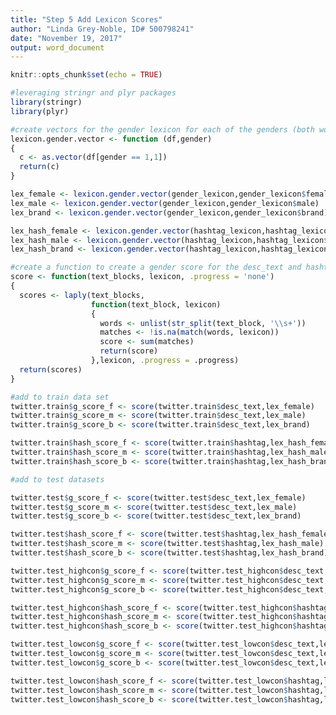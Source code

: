---
title: "Step 5 Add Lexicon Scores"
author: "Linda Grey-Noble, ID# 500798241"
date: "November 19, 2017"
output: word_document
---

```{r setup, include=FALSE}
knitr::opts_chunk$set(echo = TRUE)
```

```{r, echo=TRUE}
#leveraging stringr and plyr packages
library(stringr)
library(plyr)

#create vectors for the gender lexicon for each of the genders (both words and hashtags)
lexicon.gender.vector <- function (df,gender)
{
  c <- as.vector(df[gender == 1,1])
  return(c)
}

lex_female <- lexicon.gender.vector(gender_lexicon,gender_lexicon$female)
lex_male <- lexicon.gender.vector(gender_lexicon,gender_lexicon$male)
lex_brand <- lexicon.gender.vector(gender_lexicon,gender_lexicon$brand)

lex_hash_female <- lexicon.gender.vector(hashtag_lexicon,hashtag_lexicon$female)
lex_hash_male <- lexicon.gender.vector(hashtag_lexicon,hashtag_lexicon$male)
lex_hash_brand <- lexicon.gender.vector(hashtag_lexicon,hashtag_lexicon$brand)

#create a function to create a gender score for the desc_text and hashtags data for each record
score <- function(text_blocks, lexicon, .progress = 'none')
{
  scores <- laply(text_blocks, 
                  function(text_block, lexicon)
                  {
                    words <- unlist(str_split(text_block, '\\s+'))
                    matches <- !is.na(match(words, lexicon))
                    score <- sum(matches)
                    return(score)
                  },lexicon, .progress = .progress)
  return(scores)
}

#add to train data set
twitter.train$g_score_f <- score(twitter.train$desc_text,lex_female)
twitter.train$g_score_m <- score(twitter.train$desc_text,lex_male)
twitter.train$g_score_b <- score(twitter.train$desc_text,lex_brand)

twitter.train$hash_score_f <- score(twitter.train$hashtag,lex_hash_female)
twitter.train$hash_score_m <- score(twitter.train$hashtag,lex_hash_male)
twitter.train$hash_score_b <- score(twitter.train$hashtag,lex_hash_brand)

#add to test datasets

twitter.test$g_score_f <- score(twitter.test$desc_text,lex_female)
twitter.test$g_score_m <- score(twitter.test$desc_text,lex_male)
twitter.test$g_score_b <- score(twitter.test$desc_text,lex_brand)

twitter.test$hash_score_f <- score(twitter.test$hashtag,lex_hash_female)
twitter.test$hash_score_m <- score(twitter.test$hashtag,lex_hash_male)
twitter.test$hash_score_b <- score(twitter.test$hashtag,lex_hash_brand)

twitter.test_highcon$g_score_f <- score(twitter.test_highcon$desc_text,lex_female)
twitter.test_highcon$g_score_m <- score(twitter.test_highcon$desc_text,lex_male)
twitter.test_highcon$g_score_b <- score(twitter.test_highcon$desc_text,lex_brand)

twitter.test_highcon$hash_score_f <- score(twitter.test_highcon$hashtag,lex_hash_female)
twitter.test_highcon$hash_score_m <- score(twitter.test_highcon$hashtag,lex_hash_male)
twitter.test_highcon$hash_score_b <- score(twitter.test_highcon$hashtag,lex_hash_brand)

twitter.test_lowcon$g_score_f <- score(twitter.test_lowcon$desc_text,lex_female)
twitter.test_lowcon$g_score_m <- score(twitter.test_lowcon$desc_text,lex_male)
twitter.test_lowcon$g_score_b <- score(twitter.test_lowcon$desc_text,lex_brand)

twitter.test_lowcon$hash_score_f <- score(twitter.test_lowcon$hashtag,lex_hash_female)
twitter.test_lowcon$hash_score_m <- score(twitter.test_lowcon$hashtag,lex_hash_male)
twitter.test_lowcon$hash_score_b <- score(twitter.test_lowcon$hashtag,lex_hash_brand)

```